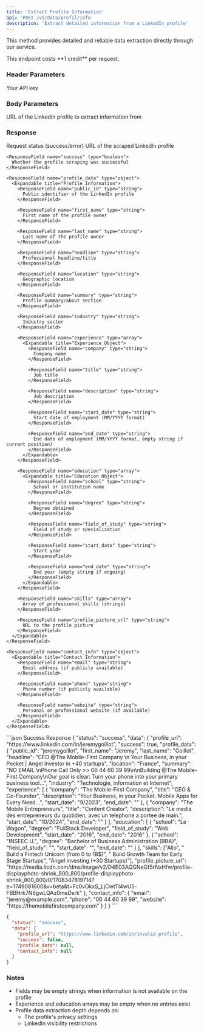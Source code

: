 ```yaml
---
title: 'Extract Profile Information'
api: 'POST /v1/data/profil/info'
description: 'Extract detailed information from a LinkedIn profile'
---
```


This method provides detailed and reliable data extraction directly through our service.

<Note>
  This endpoint costs **1 credit** per request.
</Note>

### Header Parameters

<ParamField header="x-api-key" type="string" required>
  Your API key
</ParamField>

### Body Parameters

<ParamField body="profile_url" type="string" required>
  URL of the LinkedIn profile to extract information from
</ParamField>

### Response

<ResponseField name="status" type="string">
  Request status (success/error)
</ResponseField>

<ResponseField name="data" type="object">
  <Expandable title="Properties">
    <ResponseField name="profile_url" type="string">
      URL of the scraped LinkedIn profile
    </ResponseField>
    
    <ResponseField name="success" type="boolean">
      Whether the profile scraping was successful
    </ResponseField>
    
    <ResponseField name="profile_data" type="object">
      <Expandable title="Profile Information">
        <ResponseField name="public_id" type="string">
          Public identifier of the LinkedIn profile
        </ResponseField>
        
        <ResponseField name="first_name" type="string">
          First name of the profile owner
        </ResponseField>
        
        <ResponseField name="last_name" type="string">
          Last name of the profile owner
        </ResponseField>
        
        <ResponseField name="headline" type="string">
          Professional headline/title
        </ResponseField>
        
        <ResponseField name="location" type="string">
          Geographic location
        </ResponseField>
        
        <ResponseField name="summary" type="string">
          Profile summary/about section
        </ResponseField>
        
        <ResponseField name="industry" type="string">
          Industry sector
        </ResponseField>
        
        <ResponseField name="experience" type="array">
          <Expandable title="Experience Object">
            <ResponseField name="company" type="string">
              Company name
            </ResponseField>
            
            <ResponseField name="title" type="string">
              Job title
            </ResponseField>
            
            <ResponseField name="description" type="string">
              Job description
            </ResponseField>
            
            <ResponseField name="start_date" type="string">
              Start date of employment (MM/YYYY format)
            </ResponseField>
            
            <ResponseField name="end_date" type="string">
              End date of employment (MM/YYYY format, empty string if current position)
            </ResponseField>
          </Expandable>
        </ResponseField>
        
        <ResponseField name="education" type="array">
          <Expandable title="Education Object">
            <ResponseField name="school" type="string">
              School or institution name
            </ResponseField>
            
            <ResponseField name="degree" type="string">
              Degree obtained
            </ResponseField>
            
            <ResponseField name="field_of_study" type="string">
              Field of study or specialization
            </ResponseField>
            
            <ResponseField name="start_date" type="string">
              Start year
            </ResponseField>
            
            <ResponseField name="end_date" type="string">
              End year (empty string if ongoing)
            </ResponseField>
          </Expandable>
        </ResponseField>
        
        <ResponseField name="skills" type="array">
          Array of professional skills (strings)
        </ResponseField>
        
        <ResponseField name="profile_picture_url" type="string">
          URL to the profile picture
        </ResponseField>
      </Expandable>
    </ResponseField>
    
    <ResponseField name="contact_info" type="object">
      <Expandable title="Contact Information">
        <ResponseField name="email" type="string">
          Email address (if publicly available)
        </ResponseField>
        
        <ResponseField name="phone" type="string">
          Phone number (if publicly available)
        </ResponseField>
        
        <ResponseField name="website" type="string">
          Personal or professional website (if available)
        </ResponseField>
      </Expandable>
    </ResponseField>
  </Expandable>
</ResponseField>

<ResponseExample>
```json Success Response
{
  "status": "success",
  "data": {
    "profile_url": "https://www.linkedin.com/in/jeremygoillot",
    "success": true,
    "profile_data": {
      "public_id": "jeremygoillot",
      "first_name": "Jeremy",
      "last_name": "Goillot",
      "headline": "CEO @The Mobile-First Company \n Your Business, in your Pocket |  Angel Investor in +40 startups",
      "location": "France",
      "summary": "NO EMAIL \nPhone Call Only >> 06 44 60 39 99\n\nBuilding @The Mobile-First Company\nOur goal is clear: Turn your phone into your primary business tool...",
      "industry": "Technologie, information et Internet",
      "experience": [
        {
          "company": "The Mobile-First Company",
          "title": "CEO & Co-Founder",
          "description": "Your Business, in your Pocket. Mobile Apps for Every Need...",
          "start_date": "9/2023",
          "end_date": ""
        },
        {
          "company": "The Mobile Entrepreneurs",
          "title": "Content Creator",
          "description": "Le media des entrepreneurs du quotidien, avec un telephone a portee de main.",
          "start_date": "10/2024",
          "end_date": ""
        }
      ],
      "education": [
        {
          "school": "Le Wagon",
          "degree": "FullStack Developer",
          "field_of_study": "Web Development",
          "start_date": "2016",
          "end_date": "2016"
        },
        {
          "school": "INSEEC U.",
          "degree": "Bachelor of Business Administration (BBA)",
          "field_of_study": "",
          "start_date": "",
          "end_date": ""
        }
      ],
      "skills": ["Allo", " Build a Fintech Unicorn (from 0 to 1B$)", " Build Growth Team for Early Stage Startups", "Angel investing (+30 Startups)"],
      "profile_picture_url": "https://media.licdn.com/dms/image/v2/D4E03AQGNeGf5rNxHfw/profile-displayphoto-shrink_800_800/profile-displayphoto-shrink_800_800/0/1708347819714?e=1749081600&v=beta&t=Fc0vOkxS_LjCwtTl4wU5-FBBHrk7N6gwLQAz0meDsrk"
    },
    "contact_info": {
      "email": "jeremy@example.com",
      "phone": "06 44 60 39 99",
      "website": "https://themobilefirstcompany.com"
    }
  }
}
```

```json Failed Response
{
  "status": "success",
  "data": {
    "profile_url": "https://www.linkedin.com/in/invalid-profile",
    "success": false,
    "profile_data": null,
    "contact_info": null
  }
}
```
</ResponseExample>

### Notes
- Fields may be empty strings when information is not available on the profile
- Experience and education arrays may be empty when no entries exist
- Profile data extraction depth depends on:
  - The profile's privacy settings
  - LinkedIn visibility restrictions
